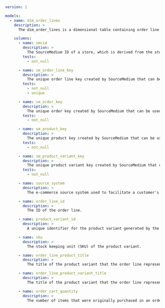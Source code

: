 ```yaml
version: 2

models:
  - name: dim_order_lines
    description: >
      The dim_order_lines is a dimensional table containing order line information derived from e-commerce transactions.

    columns:
      - name: smcid
        description: >
          The SourceMedium ID of a store, which is derived from the store's myshopify.com domain.
        tests:
          - not_null

      - name: sm_order_line_key
        description: >
          The unique order line key created by SourceMedium that can be used to join order line dimensions to related tables.
        tests:
          - not_null
          - unique

      - name: sm_order_key
        description: >
          The unique order key created by SourceMedium that can be used to join order dimensions to related tables.
        tests:
          - not_null

      - name: sm_product_key
        description: >
          The unique product key created by SourceMedium that can be used to join product dimensions to related tables.
        tests:
          - not_null

      - name: sm_product_variant_key
        description: >
          The unique product variant key created by SourceMedium that can be used to join product variant dimensions to related tables.
        tests:
          - not_null

      - name: source_system
        description: >
          The e-commerce source system used to facilitate a customer's order.

      - name: order_line_id
        description: >
          The ID of the order line.

      - name: product_variant_id
        description: >
          A unique identifier for the product variant generated by the source system.

      - name: sku
        description: >
          The stock keeping unit (SKU) of the product variant.

      - name: order_line_product_title
        description: >
          The title of the product variant that the order line represents.

      - name: order_line_product_variant_title
        description: >
          The title of the product variant that the order line represents.

      - name: order_cart_quantity
        description: >
          The number of items that were originally purchased in an order.
```